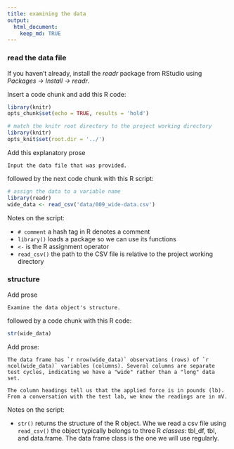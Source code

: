```yaml
---
title: examining the data 
output: 
  html_document:
    keep_md: TRUE
---
```


### read the data file 

If you haven't already, install the *readr* package from RStudio using *Packages -> Install -> readr*. 

Insert a code chunk and add this R code: 

```r
library(knitr) 
opts_chunk$set(echo = TRUE, results = 'hold')
```

```r
# match the knitr root directory to the project working directory
library(knitr) 
opts_knit$set(root.dir = '../')
```

Add this explanatory prose

```
Input the data file that was provided. 
``` 
 
followed by the next code chunk with this R script: 

```r
# assign the data to a variable name
library(readr)
wide_data <- read_csv('data/009_wide-data.csv')
```

Notes on the script: 

- `# comment` a hash tag in R denotes a comment 
- `library()` loads a package so we can use its functions 
- `<-` is the R assignment operator 
- `read_csv()` the path to the CSV file is relative to the project working directory  


### structure 

Add prose

```
Examine the data object's structure.
```

followed by a code chunk with this R code: 

```r
str(wide_data)
```

Add prose:

```
The data frame has `r nrow(wide_data)` observations (rows) of `r ncol(wide_data)` variables (columns). Several columns are separate test cycles, indicating we have a "wide" rather than a "long" data set. 

The column headings tell us that the applied force is in pounds (lb). From a conversation with the test lab, we know the readings are in mV. 
```

Notes on the script: 

- `str()` returns the structure of the R object. Whe we read a csv file using `read_csv()` the object typically belongs to three R *classes*: tbl_df, tbl, and data.frame. The data frame class is the one we will use regularly. 


